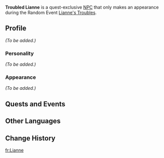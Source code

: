 {{Meta
<!-- Remove this template after adding the missing info -->
|missing_NPC_profile  = yes
}}
{{Character Infobox
|image            = NPC Troubled Lianne.png
|region           = Mondstadt
|type             = Quest NPC
}}
'''Troubled Lianne''' is a quest-exclusive [[NPC]] that only makes an appearance during the Random Event [[Lianne's Troubles]].

==Profile==
<!-- detailed story/lore information goes here -->
''(To be added.)''

===Personality===
''(To be added.)''

===Appearance===
''(To be added.)''

==Quests and Events==
{{Quests and Events}}

==Other Languages==
{{Other Languages
|default_hidden = 1
|en      = Troubled Lianne
|zhs     = 苦恼的莉安
|zhs_rm  = Kǔnǎo de Lì'ān
|zht     = 苦惱的莉安
|zht_rm  = Kǔnǎo de Lì'ān
|ja      = 悩むリリアン
|ja_rm   = Nayamu Ririan
|ko      = {{tt|고뇌|苦惱}}하는 릴리안
|ko_rm   = Gonoehaneun Rillian
|es      = La Consternada Lianne
|fr      = Lianne
|ru      = Грустная Лианна
|th      = Lianne ผู้มากด้วยปัญหา
|th_rm   = Lianne Phu Makduai Panha
|vi      = Lianne Đau Khổ
|de      = Beunruhigte Lianne
|id      = Troubled Lianne
|pt      = Lianne Estressada
|tr      = Dertli Lianne
|it      = Lianne inquieta
}}

==Change History==
{{Change History|1.0}}

[[fr:Lianne]]